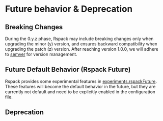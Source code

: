 
# Future behavior & Deprecation

## Breaking Changes

During the 0.y.z phase, Rspack may include breaking changes only when upgrading the minor (y) version, and ensures backward compatibility when upgrading the patch (z) version. After reaching version 1.0.0, we will adhere to [semver](https://semver.org/) for version management.

## Future Default Behavior (Rspack Future)

Rspack provides some experimental features in [experiments.rspackFuture](/config/experiments#experimentsrspackfuture). These features will become the default behavior in the future, but they are currently not default and need to be explicitly enabled in the configuration file.

## Deprecation

<DeprecationTable />
